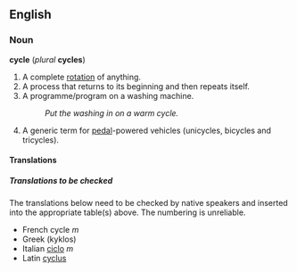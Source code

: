 ==English==
===Noun===
'''cycle''' (''plural'' '''cycles''')

#A complete [[rotation]] of anything.
#A process that returns to its beginning and then repeats itself.
#A programme/program on a washing machine.
#:''Put the washing in on a warm cycle.''
#A generic term for [[pedal]]-powered vehicles (unicycles, bicycles and tricycles).

====Translations====

=====Translations to be checked=====
<!--Remove this section once all of the translations below have been moved into the tables above.-->

The translations below need to be checked by native speakers and inserted into the appropriate table(s) above.  The numbering is unreliable.

*French cycle ''m''
*Greek [[ ]] (kyklos)
*Italian [[ciclo]] ''m''
*Latin [[cyclus]]

{{cleanup}}
